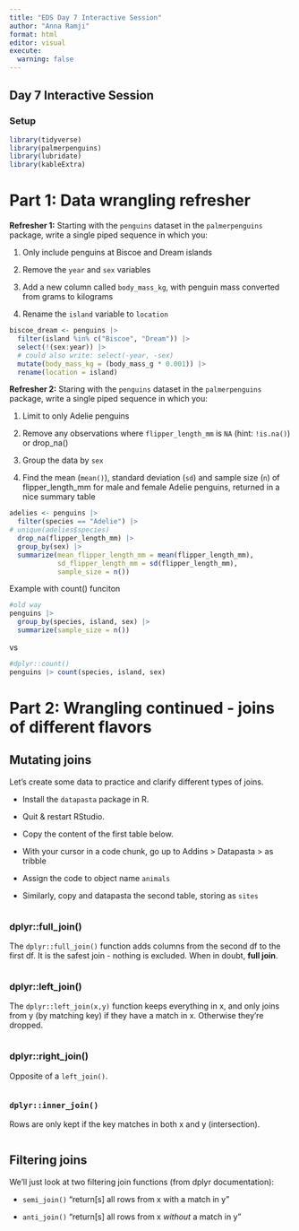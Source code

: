 ```yaml
---
title: "EDS Day 7 Interactive Session"
author: "Anna Ramji"
format: html
editor: visual
execute:
  warning: false
---
```


## Day 7 Interactive Session

### Setup

```r
library(tidyverse)
library(palmerpenguins)
library(lubridate)
library(kableExtra)
```

# **Part 1: Data wrangling refresher**

**Refresher 1:** Starting with the `penguins` dataset in the `palmerpenguins` package, write a single piped sequence in which you:

1.  Only include penguins at Biscoe and Dream islands

2.  Remove the `year` and `sex` variables

3.  Add a new column called `body_mass_kg`, with penguin mass converted from grams to kilograms

4.  Rename the `island` variable to `location`

```r
biscoe_dream <- penguins |> 
  filter(island %in% c("Biscoe", "Dream")) |> 
  select(!(sex:year)) |> 
  # could also write: select(-year, -sex)
  mutate(body_mass_kg = (body_mass_g * 0.001)) |> 
  rename(location = island)
```

**Refresher 2:** Staring with the `penguins` dataset in the `palmerpenguins` package, write a single piped sequence in which you:

1.  Limit to only Adelie penguins

2.  Remove any observations where `flipper_length_mm` is `NA` (hint: `!is.na()`) or drop_na()

3.  Group the data by `sex`

4.  Find the mean (`mean()`), standard deviation (`sd`) and sample size (`n`) of flipper_length_mm for male and female Adelie penguins, returned in a nice summary table

```r
adelies <- penguins |> 
  filter(species == "Adelie") |> 
# unique(adelies$species)
  drop_na(flipper_length_mm) |> 
  group_by(sex) |> 
  summarize(mean_flipper_length_mm = mean(flipper_length_mm),
            sd_flipper_length_mm = sd(flipper_length_mm),
            sample_size = n())
```

Example with count() funciton

```r
#old way 
penguins |> 
  group_by(species, island, sex) |> 
  summarize(sample_size = n())
```

vs

```r
#dplyr::count()
penguins |> count(species, island, sex)
```

# **Part 2: Wrangling continued - joins of different flavors**

## **Mutating joins**

Let's create some data to practice and clarify different types of joins.

-   Install the `datapasta` package in R.

-   Quit & restart RStudio.

-   Copy the content of the first table below.

-   With your cursor in a code chunk, go up to Addins \> Datapasta \> as tribble

-   Assign the code to object name `animals`

-   Similarly, copy and datapasta the second table, storing as `sites`

```r

```

### **dplyr::full_join()**

The `dplyr::full_join()` function adds columns from the second df to the first df. It is the safest join - nothing is excluded. When in doubt, **full join**.

```r

```

### **dplyr::left_join()**

The `dplyr::left_join(x,y)` function keeps everything in x, and only joins from y (by matching key) if they have a match in x. Otherwise they're dropped.

```r

```

### **dplyr::right_join()**

Opposite of a `left_join()`.

```r

```

### **`dplyr::inner_join()`**

Rows are only kept if the key matches in both x and y (intersection).

```r

```

## **Filtering joins**

We'll just look at two filtering join functions (from dplyr documentation):

-   `semi_join()` "return\[s\] all rows from x with a match in y"

-   `anti_join()` "return\[s\] all rows from x *without* a match in y"

```r

```
